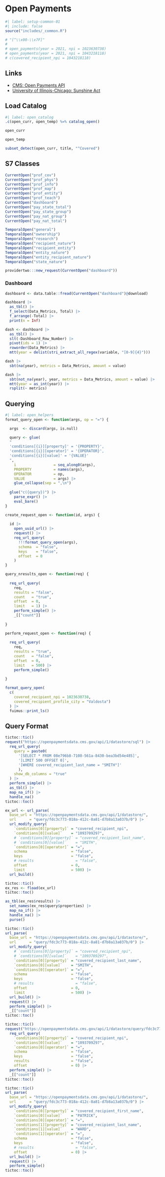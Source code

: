 # Open Payments {#sec-openapi}

```r
#| label: setup-common-01
#| include: false
source("includes/_common.R")

# "[^\\x00-\\x7F]"
# 
# open_payments(year = 2021, npi = 1023630738)
# open_payments(year = 2021, npi = 1043218118)
# c(covered_recipient_npi = 1043218118)
```

## Links

   * [CMS: Open Payments API](https://openpaymentsdata.cms.gov/about/api)
   * [University of Illinois-Chicago: Sunshine Act](https://research.uic.edu/compliance/coi/organizational-coi/faqs-sunshine)

## Load Catalog

```r
#| label: open_catalog
.c(open_curr, open_temp) %=% catalog_open()

open_curr

open_temp

subset_detect(open_curr, title, "^Covered")
```

## S7 Classes

```r
CurrentOpen("prof_cov")
CurrentOpen("prof_phys")
CurrentOpen("prof_info")
CurrentOpen("prof_map")
CurrentOpen("prof_entity")
CurrentOpen("prof_teach")
CurrentOpen("dashboard")
CurrentOpen("pay_state_total")
CurrentOpen("pay_state_group")
CurrentOpen("pay_nat_group")
CurrentOpen("pay_nat_total")
```

```r
TemporalOpen("general")
TemporalOpen("ownership")
TemporalOpen("research")
TemporalOpen("recipient_nature")
TemporalOpen("recipient_entity")
TemporalOpen("entity_nature")
TemporalOpen("entity_recipient_nature")
TemporalOpen("state_nature")
```

```r
providertwo:::new_request(CurrentOpen("dashboard"))
```

### Dashboard

```r
dashboard <- data.table::fread(CurrentOpen("dashboard")@download)

dashboard |> 
  as_tbl() |> 
  f_select(Data_Metrics, Total) |> 
  f_arrange(-Total) |> 
  print(n = Inf)
```


```r
dash <- dashboard |> 
  as_tbl() |> 
  slt(-Dashboard_Row_Number) |>
  pivot(ids = 1) |> 
  roworder(Data_Metrics) |> 
  mtt(year = delist(stri_extract_all_regex(variable, "[0-9]{4}")))

dash |> 
  sbt(na(year), metrics = Data_Metrics, amount = value)

dash |> 
  sbt(not_na(year), year, metrics = Data_Metrics, amount = value) |> 
  mtt(year = as_int(year)) |> 
  rsplit(~ metrics)
```

## Querying

```r
#| label: open_helpers
format_query_open <- function(args, op = "=") {

  args  <- discard(args, is.null)

  query <- glue(
  "
  'conditions[{i}][property]' = '{PROPERTY}',
  'conditions[{i}][operator]' = '{OPERATOR}',
  'conditions[{i}][value]' = '{VALUE}'
  ",
    i                 = seq_along0(args),
    PROPERTY          = names(args),
    OPERATOR          = op,
    VALUE             = args) |>
    glue_collapse(sep = ",\n")
  
  glue("c({query})") |>
    parse_expr() |>
    eval_bare()
}

create_request_open <- function(id, args) {
  
  id |>
    open_uuid_url() |>
    request() |>
    req_url_query(
      !!!format_query_open(args),
      schema  = "false",
      keys    = "false",
      offset  = 0
    )
}

query_nresults_open <- function(req) {
  
  req_url_query(
    req,
    results = "false", 
    count   = "true", 
    offset  = 0, 
    limit   = 1) |>
    perform_simple() |> 
    _[["count"]]
  
}

perform_request_open <- function(req) {
  
  req_url_query(
    req,
    results = "true", 
    count   = "false", 
    offset  = 0, 
    limit   = 500) |>
    perform_simple()
  
}

format_query_open(
  c(
    covered_recipient_npi = 1023630738, 
    covered_recipient_profile_city = "Valdosta")
  ) |> 
  fuimus::print_ls()
```

## Query Format

```r
tictoc::tic()
request("https://openpaymentsdata.cms.gov/api/1/datastore/sql") |> 
  req_url_query(
    query = paste0(
      '[SELECT * FROM 08e796b8-7108-561a-8430-bea3bd54e485]',
      '[LIMIT 500 OFFSET 0]',
      '[WHERE covered_recipient_last_name = "SMITH"]'
      ),
    show_db_columns = "true"
  ) |> 
  perform_simple() |> 
  as_tbl() |> 
  map_na_if() |> 
  handle_na()
tictoc::toc()
```


```r
ex_url <- url_parse(
  base_url = "https://openpaymentsdata.cms.gov/api/1/datastore/", 
  url      = "query/fdc3c773-018a-412c-8a81-d7b8a13a037b/0") |> 
  url_modify_query(
    `conditions[0][property]` = "covered_recipient_npi",
    `conditions[0][value]`    = "1093709297",
    # `conditions[0][property]` = "covered_recipient_last_name",
    # `conditions[0][value]`    = "SMITH",
    `conditions[0][operator]` = "=",
    schema                    = "false",
    keys                      = "false",
    # results                   = "false",
    offset                    = 0,
    limit                     = 500) |>
  url_build()

tictoc::tic()
ex_res <- fload(ex_url)
tictoc::toc()

as_tbl(ex_res$results) |> 
  set_names(ex_res$query$properties) |> 
  map_na_if() |> 
  handle_na() |>
  purse()
```



```r
tictoc::tic()
url_parse(
  base_url = "https://openpaymentsdata.cms.gov/api/1/datastore/", 
  url      = "query/fdc3c773-018a-412c-8a81-d7b8a13a037b/0") |> 
  url_modify_query(
    # `conditions[0][property]` = "covered_recipient_npi",
    # `conditions[0][value]`    = "1093709297",
    `conditions[0][property]` = "covered_recipient_last_name",
    `conditions[0][value]`    = "SMITH",
    `conditions[0][operator]` = "=",
    schema                    = "false",
    keys                      = "false",
    # results                   = "false",
    offset                    = 0,
    limit                     = 500) |>
  url_build() |> 
  request() |> 
  perform_simple() |>
  _[["count"]]
tictoc::toc()
```


```r
tictoc::tic()
request("https://openpaymentsdata.cms.gov/api/1/datastore/query/fdc3c773-018a-412c-8a81-d7b8a13a037b/0") |> 
  req_url_query(
    `conditions[0][property]` = "covered_recipient_npi",
    `conditions[0][value]`    = "1093709297",
    `conditions[0][operator]` = "=",
    schema                    = "false",
    keys                      = "false",
    results                   = "false",
    offset                    = 0) |>
  perform_simple() |>
  _[["count"]]
tictoc::toc()
```

```r
tictoc::tic()
url_parse(
  base_url = "https://openpaymentsdata.cms.gov/api/1/datastore/", 
  url      = "query/fdc3c773-018a-412c-8a81-d7b8a13a037b/0") |> 
  url_modify_query(
    `conditions[0][property]` = "covered_recipient_first_name",
    `conditions[0][value]`    = "PATRICK",
    `conditions[0][operator]` = "=",
    `conditions[1][property]` = "covered_recipient_last_name",
    `conditions[1][value]`    = "WARD",
    `conditions[1][operator]` = "=",
    schema                    = "false",
    keys                      = "false",
    # results                   = "false",
    offset                    = 0) |>
  url_build() |> 
  request() |> 
  perform_simple()
tictoc::toc()
```
